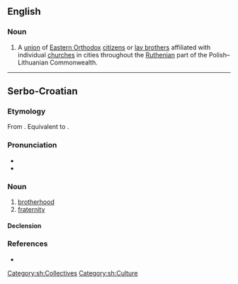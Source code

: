 ==English==
{{wp}}

===Noun===
{{en-noun|s|bratstva}}

# {{lb|en|historical}} A [[union]] of [[Eastern Orthodox]] [[citizen]]s or [[lay brother]]s affiliated with individual [[church]]es in cities throughout the [[Ruthenian]] part of the Polish–Lithuanian Commonwealth.

----

==Serbo-Croatian==

===Etymology===
From {{inh|sh|sla-pro|*bratrьstvo}}. Equivalent to {{af|sh|brȁt|-stvo}}.

===Pronunciation===
* {{sh-IPA|bràtstvo}}
* {{hyphenation|sh|brat|stvo}}

===Noun===
{{sh-noun|g=n|head=bràtstvo}}

# [[brotherhood]]
# [[fraternity]]

====Declension====
{{sh-decl-noun
|bratstvo|bratstva
|bratstva|brȁtstāvā / brátstvā
|bratstvu|bratstvima
|bratstvo|bratstva
|bratstvo|bratstva
|bratstvu|bratstvima
|bratstvom|bratstvima
}}

===References===
* {{R:sh:HJP|f19uWRY%3D}}

[[Category:sh:Collectives]]
[[Category:sh:Culture]]